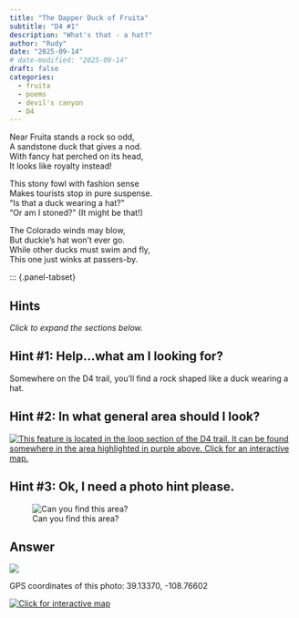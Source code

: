 ```yaml
---
title: "The Dapper Duck of Fruita"
subtitle: "D4 #1"
description: "What's that - a hat?"
author: "Rudy"
date: "2025-09-14"
# date-modified: "2025-09-14"
draft: false
categories:
  - fruita
  - poems
  - devil's canyon
  - D4
---
```


Near Fruita stands a rock so odd,  
A sandstone duck that gives a nod.  
With fancy hat perched on its head,  
It looks like royalty instead!

This stony fowl with fashion sense  
Makes tourists stop in pure suspense.  
"Is that a duck wearing a hat?"  
"Or am I stoned?" (It might be that!)

The Colorado winds may blow,  
But duckie's hat won't ever go.  
While other ducks must swim and fly,  
This one just winks at passers-by.  

::: {.panel-tabset}

## Hints
*Click to expand the sections below.*  

::: {.callout-tip collapse="true"}
## Hint #1: Help...what am I looking for?

Somewhere on the D4 trail, you'll find a rock shaped like a duck wearing a hat.
:::

::: {.callout-tip collapse="true"}
## Hint #2: In what general area should I look?

[![This feature is located in the loop section of the D4 trail. It can be found somewhere in the area highlighted in purple above. Click for an interactive map.](images/d4_duck_map_hint.png)](https://www.openstreetmap.org/directions?engine=fossgis_osrm_foot&route=39.134421%2C-108.77071%3B39.134654%2C-108.770828#map=19/39.134194/-108.771829&layers=P)

:::

::: {.callout-tip collapse="true"}
## Hint #3: Ok, I need a photo hint please.

![Can you find this area?](images/d4_duck_hint.jpg){.img-blur2}

:::

## Answer

::: {.callout-tip appearance="minimal" collapse="false"}
[![](images/d4_duck_answer_annotated.jpg)](images/d4_duck_answer_annotated.jpg)

GPS coordinates of this photo: 39.13370, -108.76602  

[![Click for interactive map](images/d4_duck_map.png)](https://www.openstreetmap.org/?mlat=39.13370&mlon=-108.76602&zoom=19)

:::